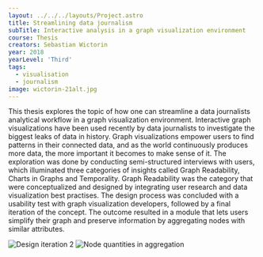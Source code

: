 ---
layout: ../../../layouts/Project.astro
title: Streamlining data journalism
subTitle: Interactive analysis in a graph visualization environment
course: Thesis
creators: Sebastian Wictorin
year: 2018
yearLevel: 'Third'
tags:
  - visualisation
  - journalism
image: wictorin-21alt.jpg
---

This thesis explores the topic of how one can streamline a data journalists analytical workflow in a graph visualization environment. Interactive graph visualizations have been used recently by data journalists to investigate the biggest leaks of data in history. Graph visualizations empower users to find patterns in their connected data, and as the world continuously produces more data, the more important it becomes to make sense of it. The exploration was done by conducting semi-structured interviews with users, which illuminated three categories of insights called Graph Readability, Charts in Graphs and Temporality. Graph Readability was the category that were conceptualized and designed by integrating user research and data visualization best practises. The design process was concluded with a usability test with graph visualization developers, followed by a final iteration of the concept. The outcome resulted in a module that lets users simplify their graph and preserve information by aggregating nodes with similar attributes.

<ImageSet>

![Design iteration 2](wictorin-20.jpg 'Design iteration 2')
![Node quantities in aggregation](wictorin-21.png 'Node quantities in aggregation')

</ImageSet>
